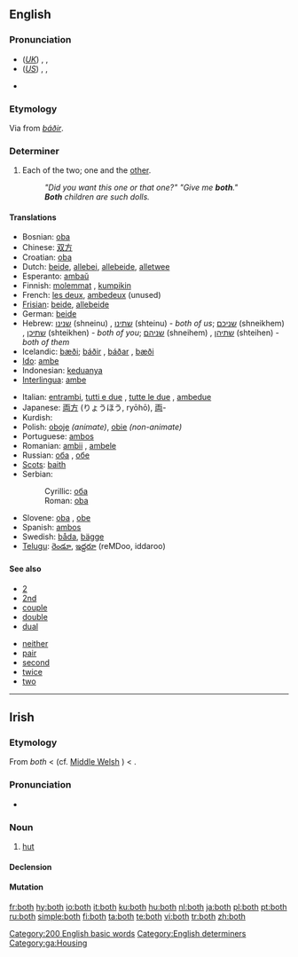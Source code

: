 ==English==

{{rank|thing|set|told|197|both|having|look|heard}}

===Pronunciation===
* (''[[Received Pronunciation|UK]]'') {{enPR|bōth}}, {{IPA|/bəʊθ/}}, {{SAMPA|/b@UT/}}
* (''[[General American|US]]'') {{enPR|bōth}}, {{IPA|/boʊθ/}}, {{SAMPA|/boUT/}}
* {{audio|en-us-both.ogg|Audio (US)}}
*: {{rhymes|əʊθ}}

===Etymology===
Via {{ME.}} from {{ON.}} ''[[báðir]]''.

===Determiner===
{{en-det}}

# Each of the two; one and the [[other]].
#: ''"Did you want this one or that one?" "Give me '''both'''."''
#: '''''Both''' children are such dolls.''

====Translations====
{{trans-top|each of two; one and the other}}
* Bosnian: [[oba]] {{m}}
* Chinese: [[双方]]
* Croatian: [[oba]] {{m}}
* Dutch: [[beide]], [[allebei]], [[allebeide]], [[alletwee]]
* Esperanto: [[ambaŭ]]
* Finnish: [[molempi|molemmat]] {{p}}, [[kumpikin]] {{s}}
* French: [[les deux]], [[ambedeux]] (unused)
* [[Frisian]]: [[beide]], [[allebeide]]
* German: [[beide]]
* Hebrew: [[שנינו]] (shneinu) {{m|p}}, [[שתינו]] (shteinu) {{f|p}} - ''both of us''; [[שניכם]] (shneikhem) {{m|p}}, [[שתיכן]] (shteikhen) {{f|p}} - ''both of you''; [[שניהם]] (shneihem) {{m|p}}, [[שתיהן]] (shteihen) {{f|p}} - ''both of them''
* Icelandic: [[bæði]]; [[báðir]] {{m|p}}, [[báðar]] {{f|p}}, [[bæði]] {{n|p}}
* [[Ido]]: [[ambe]]
* Indonesian: [[dua|keduanya]]
* [[Interlingua]]: [[ambe]]
{{trans-mid}}
* Italian: [[entrambi]], [[tutti e due]] {{m}}, [[tutte le due]] {{f}}, [[ambedue]]
* Japanese: [[両方]] (りょうほう, ryōhō), [[両]]-
* Kurdish: {{KUchar|[[هه‌ردو]]}}
* Polish: [[oboje]] {{m}} ''(animate)'', [[obie]] {{m|f|n}} ''(non-animate)''
* Portuguese: [[ambos]]
* Romanian: [[ambii]] {{m}}, [[ambele]] {{f}}
* Russian: [[оба]] {{m|n}}, [[обе]] {{f}}
* [[Scots]]: [[baith]]
* Serbian:
*: Cyrillic: [[оба]] {{m}}
*: Roman: [[oba]] {{m}}
* Slovene: [[oba]] {{m}}, [[obe]] {{f}}
* Spanish: [[ambos]]
* Swedish: [[båda]], [[bägge]]
* [[Telugu]]: [[రెండూ]], [[ఇద్దరూ]] (reMDoo, iddaroo)
{{trans-bottom}}

====See also====
{{top2}}
* [[2]]
* [[2nd]]
* [[couple]]
* [[double]]
* [[dual]]
{{mid2}}
* [[neither]]
* [[pair]]
* [[second]]
* [[twice]]
* [[two]]
{{bottom2}}

[[Category:200 English basic words]]
[[Category:English determiners]]

----

==Irish==

===Etymology===
From {{OIr.|ga}} ''both'' < {{proto|Celtic|''butā''|lang=ga}} (cf. [[Middle Welsh]] {{term|bot||dwelling|lang=wlm}}) < {{proto|Indo-European|''bhuH-''|to be|lang=ga}}.

===Pronunciation===
* {{IPA|lang=ga|[bˠɔh]|[bˠɔ]}}

===Noun===
{{infl|ga|noun|gender=f}}

# [[hut]]

====Declension====
{{ga noun f3|b|oth|otha|othanna}}

====Mutation====
{{ga mut cons|b|oth}}

[[Category:ga:Housing]]

[[fr:both]]
[[hy:both]]
[[io:both]]
[[it:both]]
[[ku:both]]
[[hu:both]]
[[nl:both]]
[[ja:both]]
[[pl:both]]
[[pt:both]]
[[ru:both]]
[[simple:both]]
[[fi:both]]
[[ta:both]]
[[te:both]]
[[vi:both]]
[[tr:both]]
[[zh:both]]